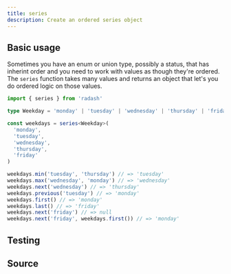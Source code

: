 ```yaml
---
title: series
description: Create an ordered series object
---
```



## Basic usage

Sometimes you have an enum or union type, possibly a status, that has inherint order and you need to work with values as though they're ordered. The `series` function takes many values and returns an object that let's you do ordered logic on those values.

```ts
import { series } from 'radash'

type Weekday = 'monday' | 'tuesday' | 'wednesday' | 'thursday' | 'friday';

const weekdays = series<Weekday>(
  'monday',
  'tuesday',
  'wednesday',
  'thursday',
  'friday'
)

weekdays.min('tuesday', 'thursday') // => 'tuesday'
weekdays.max('wednesday', 'monday') // => 'wednesday'
weekdays.next('wednesday') // => 'thursday'
weekdays.previous('tuesday') // => 'monday'
weekdays.first() // => 'monday'
weekdays.last() // => 'friday'
weekdays.next('friday') // => null
weekdays.next('friday', weekdays.first()) // => 'monday'
```

## Testing

<TestingLinkAndPreview module="series" func="series" />

## Source

<SourceLinkAndPreview module="series" func="series" />